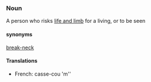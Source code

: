 ===Noun===
A person who risks [[life and limb]] for a living, or to be seen
====synonyms====
[[break-neck]]
====Translations====
*French: casse-cou 'm''